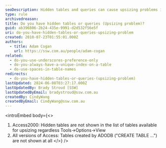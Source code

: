 ```yaml
---
seoDescription: Hidden tables and queries can cause upsizing problems in Access, even if they're not visible.
type: rule
archivedreason:
title: Do you have hidden tables or queries (Upsizing problem)?
guid: ab396806-2b24-435e-9991-d2d532f56e5f
uri: do-you-have-hidden-tables-or-queries-upsizing-problem
created: 2010-07-23T01:55:01.000Z
authors:
  - title: Adam Cogan
    url: https://ssw.com.au/people/adam-cogan
related:
  - do-you-use-underscores-preference-only
  - do-you-always-have-a-unique-index-on-a-table
  - do-use-spaces-in-table-names
redirects:
  - do-you-have-hidden-tables-or-queries-(upsizing-problem)
lastUpdated: 2024-06-08T03:27:17.000Z
lastUpdatedBy: Brady Stroud [SSW]
lastUpdatedByEmail: bradystroud@ssw.com.au
createdBy: CindyWang
createdByEmail: CindyWang@ssw.com.au
---
```


<introEmbed
  body={<>
1. Access2000: Hidden tables are not shown in the list of tables available for upsizing regardless Tools-&gt;Options-&gt;View
2. All versions of Access: Tables created by ADODB ("CREATE TABLE ...") are not shown at all
  </>}
/>
